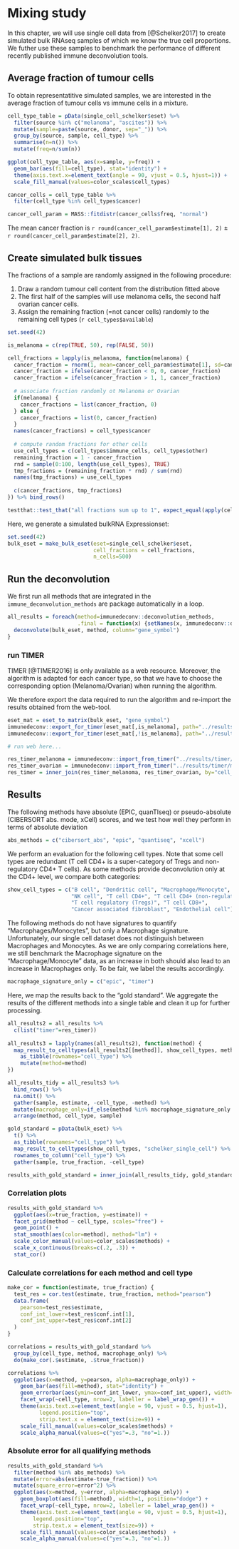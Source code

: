 # Mixing study

In this chapter, we will use single cell data from [@Schelker2017] to create simulated bulk RNAseq samples 
of which we know the true cell proportions. We futher use these samples to benchmark the performance of different recently published immune deconvolution tools. 

## Average fraction of tumour cells
To obtain representatitive simulated samples, we are interested in the average fraction of tumour cells vs immune cells in a mixture. 

```r
cell_type_table = pData(single_cell_schelker$eset) %>%
  filter(source %in% c("melanoma", "ascites")) %>%
  mutate(sample=paste(source, donor, sep="_")) %>% 
  group_by(source, sample, cell_type) %>% 
  summarise(n=n()) %>%
  mutate(freq=n/sum(n))

ggplot(cell_type_table, aes(x=sample, y=freq)) +
  geom_bar(aes(fill=cell_type), stat="identity") + 
  theme(axis.text.x=element_text(angle = 90, vjust = 0.5, hjust=1)) + 
  scale_fill_manual(values=color_scales$cell_types)
```


```r
cancer_cells = cell_type_table %>% 
  filter(cell_type %in% cell_types$cancer) 
```

```r
cancer_cell_param = MASS::fitdistr(cancer_cells$freq, "normal")
```

The mean cancer fraction is `r round(cancer_cell_param$estimate[1], 2)` ± `r round(cancer_cell_param$estimate[2], 2)`. 


## Create simulated bulk tissues
The fractions of a sample are randomly assigned in the following procedure: 

1. Draw a random tumour cell content from the distribution fitted above
2. The first half of the samples will use melanoma cells, the second half ovarian cancer cells. 
3. Assign the remaining fraction (=not cancer cells)  randomly to the remaining cell types (`r cell_types$available`)

```r
set.seed(42)

is_melanoma = c(rep(TRUE, 50), rep(FALSE, 50))

cell_fractions = lapply(is_melanoma, function(melanoma) {
  cancer_fraction = rnorm(1, mean=cancer_cell_param$estimate[1], sd=cancer_cell_param$estimate[2])
  cancer_fraction = ifelse(cancer_fraction < 0, 0, cancer_fraction)
  cancer_fraction = ifelse(cancer_fraction > 1, 1, cancer_fraction)
  
  # associate fraction randomly ot Melanoma or Ovarian
  if(melanoma) {
    cancer_fractions = list(cancer_fraction, 0)
  } else {
    cancer_fractions = list(0, cancer_fraction)
  }
  names(cancer_fractions) = cell_types$cancer
  
  # compute random fractions for other cells
  use_cell_types = c(cell_types$immune_cells, cell_types$other)
  remaining_fraction = 1 - cancer_fraction
  rnd = sample(0:100, length(use_cell_types), TRUE)
  tmp_fractions = (remaining_fraction * rnd) / sum(rnd)
  names(tmp_fractions) = use_cell_types
  
  c(cancer_fractions, tmp_fractions)
}) %>% bind_rows()

testthat::test_that("all fractions sum up to 1", expect_equal(apply(cell_fractions, 1, sum), rep(1, 100)))
```

Here, we generate a simulated bulkRNA Expressionset: 
```r
set.seed(42)
bulk_eset = make_bulk_eset(eset=single_cell_schelker$eset,
                           cell_fractions = cell_fractions,
                           n_cells=500)
```


## Run the deconvolution
We first run all methods that are integrated in the `immune_deconvolution_methods` are package automatically in a loop. 
```r
all_results = foreach(method=immunedeconv::deconvolution_methods,
                      .final = function(x) {setNames(x, immunedeconv::deconvolution_methods)}) %dopar% {
  deconvolute(bulk_eset, method, column="gene_symbol")
}
```

### run TIMER
TIMER [@TIMER2016] is only available as a web resource. Moreover, the algorithm is adapted for each cancer type, so that we have to choose the corresponding option (Melanoma/Ovarian) when running the algorithm. 

We therefore export the data required to run the algorithm and re-import the results obtained from the web-tool. 

```r
eset_mat = eset_to_matrix(bulk_eset, "gene_symbol")
immunedeconv::export_for_timer(eset_mat[,is_melanoma], path="../results/timer/mixing/input_melanoma.tsv")
immunedeconv::export_for_timer(eset_mat[,!is_melanoma], path="../results/timer/mixing/input_ovarian.tsv")

# run web here...

res_timer_melanoma = immunedeconv::import_from_timer("../results/timer/mixing/result_melanoma.csv")
res_timer_ovarian = immunedeconv::import_from_timer("../results/timer/mixing/result_ovarian.csv")
res_timer = inner_join(res_timer_melanoma, res_timer_ovarian, by="cell_type") 
```




## Results
The following methods have absolute (EPIC, quanTIseq) or pseudo-absolute (CIBERSORT abs. mode, xCell) scores, and we test how well they perform 
in terms of absolute deviation
```r
abs_methods = c("cibersort_abs", "epic", "quantiseq", "xcell")
```

We perform an evaluation for the following cell types.
Note that some cell types are redundant (T cell CD4+ is a super-category of Tregs and non-regulatory CD4+ T cells). 
As some methods provide deconvolution only at the CD4+ level, we compare both categories:
```r
show_cell_types = c("B cell", "Dendritic cell", "Macrophage/Monocyte",
                    "NK cell", "T cell CD4+", "T cell CD4+ (non-regulatory)",
                    "T cell regulatory (Tregs)", "T cell CD8+",
                    "Cancer associated fibroblast", "Endothelial cell")
```

The following methods do not have signatures to quantify "Macrophages/Monocytes", but only a Macrophage signature. Unfortunately, 
our single cell dataset does not distinguish between Macrophages and Monocytes. As we are only comparing correlations here, we still 
benchmark the Macrophage signature on the "Macrophage/Monocyte" data, as an increase in both should also lead to an increase in Macrophages only. 
To be fair, we label the results accordingly. 

```r
macrophage_signature_only = c("epic", "timer")
```

Here, we map the results back to the "gold standard". We aggregate the results of the different methods
into a single table and clean it up for further processing. 
```r
all_results2 = all_results %>% 
  c(list("timer"=res_timer))
  
all_results3 = lapply(names(all_results2), function(method) {
  map_result_to_celltypes(all_results2[[method]], show_cell_types, method) %>%
    as_tibble(rownames="cell_type") %>%
    mutate(method=method)
}) 

all_results_tidy = all_results3 %>%
  bind_rows() %>%
  na.omit() %>% 
  gather(sample, estimate, -cell_type, -method) %>%
  mutate(macrophage_only=if_else(method %in% macrophage_signature_only & cell_type == "Macrophage/Monocyte", "yes", "no")) %>%
  arrange(method, cell_type, sample) 

gold_standard = pData(bulk_eset) %>%
  t() %>%
  as_tibble(rownames="cell_type") %>% 
  map_result_to_celltypes(show_cell_types, "schelker_single_cell") %>% 
  rownames_to_column("cell_type") %>% 
  gather(sample, true_fraction, -cell_type)
```

```r
results_with_gold_standard = inner_join(all_results_tidy, gold_standard, by=c("sample", "cell_type"))
```

### Correlation plots
```r
results_with_gold_standard %>%
  ggplot(aes(x=true_fraction, y=estimate)) +
  facet_grid(method ~ cell_type, scales="free") +
  geom_point() +
  stat_smooth(aes(color=method), method="lm") + 
  scale_color_manual(values=color_scales$methods) + 
  scale_x_continuous(breaks=c(.2, .3)) + 
  stat_cor()
```


### Calculate correlations for each method and cell type
```r
make_cor = function(estimate, true_fraction) {
  test_res = cor.test(estimate, true_fraction, method="pearson")
  data.frame(
    pearson=test_res$estimate,
    conf_int_lower=test_res$conf.int[1],
    conf_int_upper=test_res$conf.int[2]
  )
}

correlations = results_with_gold_standard %>%
  group_by(cell_type, method, macrophage_only) %>%
  do(make_cor(.$estimate, .$true_fraction))
```

```r
correlations %>% 
  ggplot(aes(x=method, y=pearson, alpha=macrophage_only)) +
    geom_bar(aes(fill=method), stat="identity") +
    geom_errorbar(aes(ymin=conf_int_lower, ymax=conf_int_upper), width=.2) + 
    facet_wrap(~cell_type, nrow=2, labeller = label_wrap_gen()) + 
    theme(axis.text.x=element_text(angle = 90, vjust = 0.5, hjust=1),
          legend.position="top",
          strip.text.x = element_text(size=9)) +
    scale_fill_manual(values=color_scales$methods) + 
    scale_alpha_manual(values=c("yes"=.3, "no"=1.))
```


### Absolute error for all qualifying methods
```r
results_with_gold_standard %>% 
  filter(method %in% abs_methods) %>% 
  mutate(error=abs(estimate-true_fraction)) %>%
  mutate(square_error=error^2) %>% 
  ggplot(aes(x=method, y=error, alpha=macrophage_only)) + 
    geom_boxplot(aes(fill=method), width=1, position="dodge") + 
    facet_wrap(~cell_type, nrow=2, labeller = label_wrap_gen()) + 
    theme(axis.text.x=element_text(angle = 90, vjust = 0.5, hjust=1),
        legend.position="top",
        strip.text.x = element_text(size=9)) +
    scale_fill_manual(values=color_scales$methods)  + 
    scale_alpha_manual(values=c("yes"=.3, "no"=1.))
```

